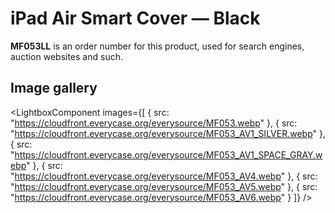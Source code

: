 
# iPad Air Smart Cover — Black

<Callout type='info' emoji='👉🏻'>**MF053LL** is an order number for this product, used for search engines, auction websites and such.</Callout>

## Image gallery

<LightboxComponent
    images={[
      {
        src: "https://cloudfront.everycase.org/everysource/MF053.webp"
      },
      {
        src: "https://cloudfront.everycase.org/everysource/MF053_AV1_SILVER.webp"
      },
      {
        src: "https://cloudfront.everycase.org/everysource/MF053_AV1_SPACE_GRAY.webp"
      },
      {
        src: "https://cloudfront.everycase.org/everysource/MF053_AV4.webp"
      },
      {
        src: "https://cloudfront.everycase.org/everysource/MF053_AV5.webp"
      },
      {
        src: "https://cloudfront.everycase.org/everysource/MF053_AV6.webp"
      }
    ]}
  />
